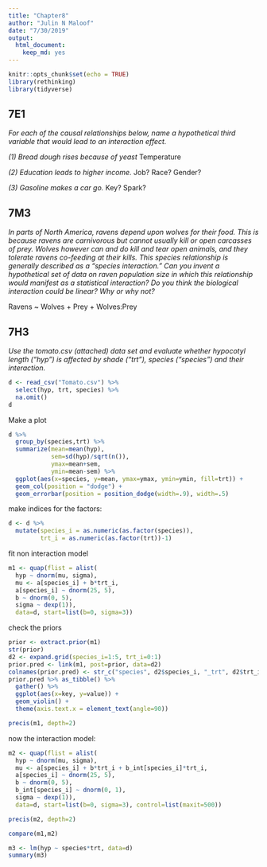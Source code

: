 ```yaml
---
title: "Chapter8"
author: "Julin N Maloof"
date: "7/30/2019"
output: 
  html_document: 
    keep_md: yes
---
```


```r
knitr::opts_chunk$set(echo = TRUE)
library(rethinking)
library(tidyverse)
```

## 7E1
_For each of the causal relationships below, name a hypothetical third variable that would lead to an interaction effect._

_(1) Bread dough rises because of yeast_
Temperature

_(2) Education leads to higher income._
Job? Race? Gender?

_(3) Gasoline makes a car go._
Key? Spark?

## 7M3

_In parts of North America, ravens depend upon wolves for their food. This is because ravens are carnivorous but cannot usually kill or open carcasses of prey. Wolves however can and do kill and tear open animals, and they tolerate ravens co-feeding at their kills. This species relationship is generally described as a “species interaction.” Can you invent a hypothetical set of data on raven population size in which this relationship would manifest as a statistical interaction? Do you think the biological interaction could be linear? Why or why not?_

Ravens ~ Wolves + Prey + Wolves:Prey

## 7H3

_Use the tomato.csv (attached) data set and evaluate whether hypocotyl length ("hyp") is affected by shade ("trt"), species ("species") and their interaction._

```r
d <- read_csv("Tomato.csv") %>%
  select(hyp, trt, species) %>%
  na.omit()
d
```

Make a plot
```r
d %>%
  group_by(species,trt) %>%
  summarize(mean=mean(hyp), 
            sem=sd(hyp)/sqrt(n()), 
            ymax=mean+sem,
            ymin=mean-sem) %>%
  ggplot(aes(x=species, y=mean, ymax=ymax, ymin=ymin, fill=trt)) +
  geom_col(position = "dodge") +
  geom_errorbar(position = position_dodge(width=.9), width=.5)
```

make indices for the factors:
```r
d <- d %>%
  mutate(species_i = as.numeric(as.factor(species)),
         trt_i = as.numeric(as.factor(trt))-1)
```


fit non interaction model
```r
m1 <- quap(flist = alist(
  hyp ~ dnorm(mu, sigma),
  mu <- a[species_i] + b*trt_i,
  a[species_i] ~ dnorm(25, 5),
  b ~ dnorm(0, 5),
  sigma ~ dexp(1)),
  data=d, start=list(b=0, sigma=3))
```

check the priors
```r
prior <- extract.prior(m1)
str(prior)
d2 <- expand.grid(species_i=1:5, trt_i=0:1)
prior.pred <- link(m1, post=prior, data=d2)
colnames(prior.pred) <- str_c("species", d2$species_i, "_trt", d2$trt_i)
prior.pred %>% as_tibble() %>%
  gather() %>%
  ggplot(aes(x=key, y=value)) +
  geom_violin() +
  theme(axis.text.x = element_text(angle=90))
```


```r
precis(m1, depth=2)
```

now the interaction model:
```r
m2 <- quap(flist = alist(
  hyp ~ dnorm(mu, sigma),
  mu <- a[species_i] + b*trt_i + b_int[species_i]*trt_i,
  a[species_i] ~ dnorm(25, 5),
  b ~ dnorm(0, 5),
  b_int[species_i] ~ dnorm(0, 1),
  sigma ~ dexp(1)),
  data=d, start=list(b=0, sigma=3), control=list(maxit=500))
```

```r
precis(m2, depth=2)
```

```r
compare(m1,m2)
```

```r
m3 <- lm(hyp ~ species*trt, data=d)
summary(m3)
```


